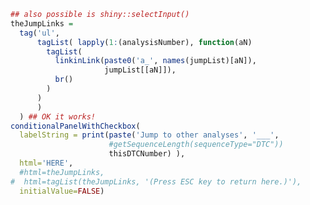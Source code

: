 
```r
## also possible is shiny::selectInput()
theJumpLinks = 
  tag('ul', 
      tagList( lapply(1:(analysisNumber), function(aN)
        tagList(
          linkinLink(paste0('a_', names(jumpList)[aN]),
                     jumpList[[aN]]),
          br()
        )
      ) 
      ) 
  ) ## OK it works!
conditionalPanelWithCheckbox(
  labelString = print(paste('Jump to other analyses', '___', 
                      #getSequenceLength(sequenceType="DTC")) 
                      thisDTCNumber) ),
  html='HERE',
  #html=theJumpLinks,
#  html=tagList(theJumpLinks, '(Press ESC key to return here.)'),
  initialValue=FALSE)
```


